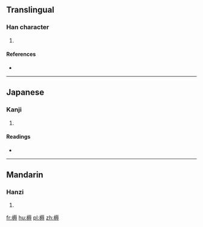 ==Translingual==

===Han character===
{{Han char|rn=75|rad=木|as=10|sn=14|four=|canj=DMVI}}

# {{defn|Han|sort=木10}}

====References====
* {{Han ref|kx=0546.020|dkj=15312|dj=0933.160|hdz=21263.010|uh=69C8|ud=27080}}

----

==Japanese==

===Kanji===
{{ja-kanji|grade=|rs=木10}}

# {{defn|lang=ja|sort=木10}}

====Readings====
* {{ja-readings|on=[[どう]] (dō), [[ぬ]] (nu)|kun=[[すき]] (suki)}}

----

==Mandarin==

===Hanzi===
{{cmn-hanzi|pin=[[nòu]] ([[nou4]])|wg=nou<sup>4</sup>}}

# {{defn|lang=cmn|sort=木10}}

[[fr:槈]]
[[hu:槈]]
[[pl:槈]]
[[zh:槈]]